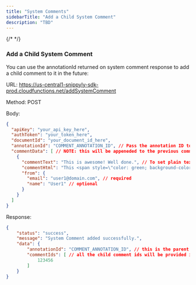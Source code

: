 ```yaml
---
title: "System Comments"
sidebarTitle: "Add a Child System Comment"
description: "TBD"
---
```

{/* <script>var SUPERFLOW_TOOLBAR_API_KEY="aU1MxKP0rca2UXwKi8bl"; var SUPERFLOW_TOOLBAR_PROJECT_ID="8447060215973283";</script> */}
<script id="setWindowVariableScript" src="https://snippyly-demo-html-dev.web.app/set-window-variable.js?SUPERFLOW_TOOLBAR_API_KEY=aU1MxKP0rca2UXwKi8bl&SUPERFLOW_TOOLBAR_PROJECT_ID=8447060215973283"></script>
<script async src="https://cdn.jsdelivr.net/npm/@usesuperflow/toolbar/superflow.min.js"></script>

### Add a Child System Comment

You can use the annotationId returned on system comment response to add a child comment to it in the future:

URL: https://us-central1-snippyly-sdk-prod.cloudfunctions.net/addSystemComment

Method: POST

Body:

```JSON
{
  "apiKey": "your_api_key_here",
  "authToken": "your_token_here",
  "documentId": "your_document_id_here",
  "annotationId": "COMMENT_ANNOTATION_ID", // Pass the annotation ID to add a child comment to it.
  "commentData": [ // NOTE: this will be appeneded to the previous comments array
    {
      "commentText": "This is awesome! Well done.", // To set plain text content
      "commentHtml": "This <span style=\"color: green; background-color: aliceblue; display: inline-block; padding: 4px; border-radius: 4px;\">is test</span> comment.", // To set HTML formatted content
      "from": {
        "email": "user1@domain.com", // required
        "name": "User1" // optional
      }
    }
  ]
}
```

Response:

```JSON
{
    "status": "success",
    "message": "System Comment added successfully.",
    "data": {
        "annotationId": "COMMENT_ANNOTATION_ID", // this is the parent comment annotation id.
        "commentIds": [ // all the child comment ids will be provided in order in this array.
            123456
        ]
    }
}
```
